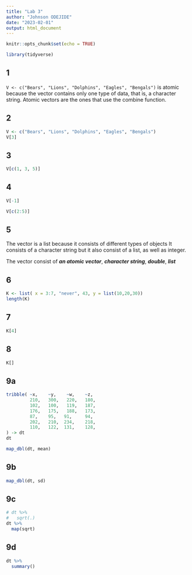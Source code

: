 ```yaml
---
title: "Lab 3"
author: "Johnson ODEJIDE"
date: "2023-02-01"
output: html_document
---
```


```r
knitr::opts_chunk$set(echo = TRUE)

library(tidyverse)
```

## 1

`V <- c("Bears", "Lions", "Dolphins", "Eagles", "Bengals")` is atomic because the vector contains only one type of data, that is, a character string. Atomic vectors are the ones that use the combine function.


## 2
```r
V <- c("Bears", "Lions", "Dolphins", "Eagles", "Bengals")
V[3]
```


## 3
```r
V[c(1, 3, 5)]
```


## 4
```r
V[-1]

V[c(2:5)]
```


## 5

The vector is a list because it consists of different types of objects It consists of a character string but it also consist of a list, as well as integer.

The vector consist of ***an atomic vector***, ***character string***, ***double***, ***list***


## 6
```r
K <- list( x = 3:7, "never", 43, y = list(10,20,30))
length(K)
```



## 7
```r
K[4]
```



## 8
```r
K[]
```

## 9a
```r
tribble( ~x,    ~y,    ~w,    ~z,
         210,   300,   220,   180,
         102,   100,   119,   187,
         176,   175,   188,   173,
         87,    95,   91,     94,
         202,   210,  234,    218,
         110,   122,  131,    128,
) -> dt
dt

map_dbl(dt, mean)
```


## 9b
```r
map_dbl(dt, sd)
```


## 9c
```r
# dt %>% 
#   sqrt(.)
dt %>% 
  map(sqrt)
```


## 9d
```r
dt %>% 
  summary()
```